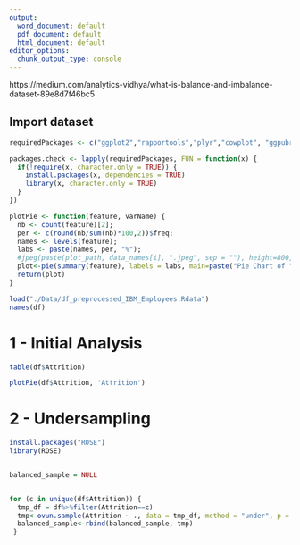 ```yaml
---
output:
  word_document: default
  pdf_document: default
  html_document: default
editor_options:
  chunk_output_type: console
---
```

https://medium.com/analytics-vidhya/what-is-balance-and-imbalance-dataset-89e8d7f46bc5

## Import dataset

```r
requiredPackages <- c("ggplot2","rapportools","plyr","cowplot", "ggpubr", "corrplot", "corrplot", "mlbench", "caret", "FactoMineR", "ggcorrplot")

packages.check <- lapply(requiredPackages, FUN = function(x) {
  if(!require(x, character.only = TRUE)) {
    install.packages(x, dependencies = TRUE)
    library(x, character.only = TRUE)
  }
})

plotPie <- function(feature, varName) {
  nb <- count(feature)[2];
  per <- c(round(nb/sum(nb)*100,2))$freq;
  names <- levels(feature);
  labs <- paste(names, per, "%");
  #jpeg(paste(plot_path, data_names[i], ".jpeg", sep = ""), height=800, width=1000)
  plot<-pie(summary(feature), labels = labs, main=paste("Pie Chart of ",varName));
  return(plot)
}

load("./Data/df_preprocessed_IBM_Employees.Rdata") 
names(df) 

```




# 1 - Initial Analysis
```r
table(df$Attrition)

plotPie(df$Attrition, 'Attrition')

```



# 2 - Undersampling
```r

install.packages("ROSE")
library(ROSE)


balanced_sample = NULL


for (c in unique(df$Attrition)) {
  tmp_df = df%>%filter(Attrition==c)
  tmp<-ovun.sample(Attrition ~ ., data = tmp_df, method = "under", p = 0.5, seed = 5)$data
  balanced_sample<-rbind(balanced_sample, tmp)
 }


```








